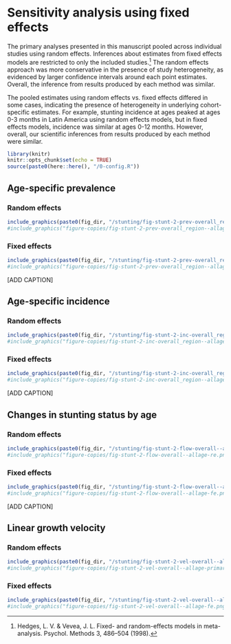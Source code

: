 # Sensitivity analysis using fixed effects {#fixed-effects}

The primary analyses presented in this manuscript pooled across individual studies using random effects. Inferences about estimates from fixed effects models are restricted to only the included studies.[^1] The random effects approach was more conservative in the presence of study heterogeneity, as evidenced by larger confidence intervals around each point estimates. Overall, the inference from results produced by each method was similar. 

The pooled estimates using random effects vs. fixed effects differed in some cases, indicating the presence of heterogeneity in underlying cohort-specific estimates. For example, stunting incidence at ages peaked at ages 0-3 months in Latin America using random effects models, but in fixed effects models, incidence was similar at ages 0-12 months. However, overall, our scientific inferences from results produced by each method were similar.

```r
library(knitr)
knitr::opts_chunk$set(echo = TRUE)
source(paste0(here::here(), "/0-config.R"))
```

<!-- ##################################################################################### -->
## Age-specific prevalence

### Random effects
```r
include_graphics(paste0(fig_dir, "/stunting/fig-stunt-2-prev-overall_region--allage-primary.png"))
#include_graphics("figure-copies/fig-stunt-2-prev-overall_region--allage-primary.png")

```

### Fixed effects
```r
include_graphics(paste0(fig_dir, "/stunting/fig-stunt-2-prev-overall_region--allage-fe.png"))
#include_graphics("figure-copies/fig-stunt-2-prev-overall_region--allage-fe.png")
```

[ADD CAPTION]

<!-- ##################################################################################### -->
## Age-specific incidence

### Random effects
```r
include_graphics(paste0(fig_dir, "/stunting/fig-stunt-2-inc-overall_region--allage-primary.png"))
#include_graphics("figure-copies/fig-stunt-2-inc-overall_region--allage-primary.png")
```

### Fixed effects
```r
include_graphics(paste0(fig_dir, "/stunting/fig-stunt-2-inc-overall_region--allage-fe.png"))
#include_graphics("figure-copies/fig-stunt-2-inc-overall_region--allage-fe.png")

```

[ADD CAPTION]

<!-- ##################################################################################### -->
## Changes in stunting status by age

### Random effects
```r
include_graphics(paste0(fig_dir, "/stunting/fig-stunt-2-flow-overall--allage-re.png"))
#include_graphics("figure-copies/fig-stunt-2-flow-overall--allage-re.png")
```

### Fixed effects
```r
include_graphics(paste0(fig_dir, "/stunting/fig-stunt-2-flow-overall--allage-fe.png"))
#include_graphics("figure-copies/fig-stunt-2-flow-overall--allage-fe.png")
```

[ADD CAPTION] 


<!-- ##################################################################################### -->
## Linear growth velocity

### Random effects
```r
include_graphics(paste0(fig_dir, "/stunting/fig-stunt-2-vel-overall--allage-primary.png")) 
#include_graphics("figure-copies/fig-stunt-2-vel-overall--allage-primary.png")
``` 

### Fixed effects
```r
include_graphics(paste0(fig_dir, "/stunting/fig-stunt-2-vel-overall--allage-primary.png")) 
#include_graphics("figure-copies/fig-stunt-2-vel-overall--allage-fe.png")
``` 


[^1]: Hedges, L. V. & Vevea, J. L. Fixed- and random-effects models in meta-analysis. Psychol. Methods 3, 486–504 (1998).